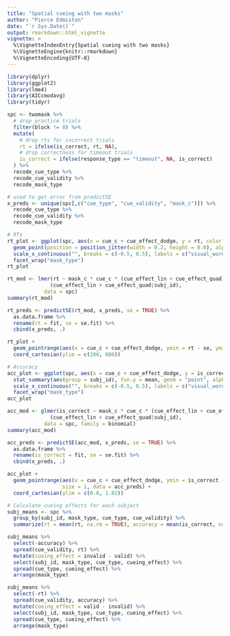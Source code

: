 ```yaml
---
title: "Spatial cueing with two masks"
author: "Pierce Edmiston"
date: "`r Sys.Date()`"
output: rmarkdown::html_vignette
vignette: >
  %\VignetteIndexEntry{Spatial cueing with two masks}
  %\VignetteEngine{knitr::rmarkdown}
  %\VignetteEncoding{UTF-8}
---
```


```r
library(dplyr)
library(ggplot2)
library(lme4)
library(AICcmodavg)
library(tidyr)

spc <- twomask %>%
  # drop practice trials
  filter(block != 0) %>%  
  mutate(
    # drop rts for incorrect trials
    rt = ifelse(is_correct, rt, NA),
    # drop correctness for timeout trials
    is_correct = ifelse(response_type == "timeout", NA, is_correct)
  ) %>%
  recode_cue_type %>%
  recode_cue_validity %>%
  recode_mask_type

# used to get error from predictSE
x_preds <- unique(spc[,c("cue_type", "cue_validity", "mask_c")]) %>%
  recode_cue_type %>%
  recode_cue_validity %>%
  recode_mask_type

# RTs
rt_plot <- ggplot(spc, aes(x = cue_c + cue_effect_dodge, y = rt, color = cue_validity)) +
  geom_point(position = position_jitter(width = 0.2, height = 0.0), alpha = 0.4, size = 1) +
  scale_x_continuous("", breaks = c(-0.5, 0.5), labels = c("visual_word", "visual_arrow")) +
  facet_wrap("mask_type")
rt_plot

rt_mod <- lmer(rt ~ mask_c * cue_c * (cue_effect_lin + cue_effect_quad) + 
              (cue_effect_lin + cue_effect_quad|subj_id),
            data = spc)
summary(rt_mod)

rt_preds <- predictSE(rt_mod, x_preds, se = TRUE) %>%
  as.data.frame %>%
  rename(rt = fit, se = se.fit) %>%
  cbind(x_preds, .)

rt_plot +
  geom_pointrange(aes(x = cue_c + cue_effect_dodge, ymin = rt - se, ymax = rt + se), position = "dodge", data = rt_preds) +
  coord_cartesian(ylim = c(200, 800))

# Accuracy
acc_plot <- ggplot(spc, aes(x = cue_c + cue_effect_dodge, y = is_correct, color = cue_validity)) +
  stat_summary(aes(group = subj_id), fun.y = mean, geom = "point", alpha = 0.4, size = 2) +
  scale_x_continuous("", breaks = c(-0.5, 0.5), labels = c("visual_word", "visual_arrow")) +
  facet_wrap("mask_type")
acc_plot

acc_mod <- glmer(is_correct ~ mask_c * cue_c * (cue_effect_lin + cue_effect_quad) + 
              (cue_effect_lin + cue_effect_quad|subj_id),
            data = spc, family = binomial)
summary(acc_mod)

acc_preds <- predictSE(acc_mod, x_preds, se = TRUE) %>%
  as.data.frame %>%
  rename(is_correct = fit, se = se.fit) %>%
  cbind(x_preds, .)

acc_plot +
  geom_pointrange(aes(x = cue_c + cue_effect_dodge, ymin = is_correct - se, ymax = is_correct + se),
                  size = 1, data = acc_preds) +
  coord_cartesian(ylim = c(0.8, 1.02))

# Calculate cueing effects for each subject
subj_means <- spc %>%
  group_by(subj_id, mask_type, cue_type, cue_validity) %>%
  summarize(rt = mean(rt, na.rm = TRUE), accuracy = mean(is_correct, na.rm = TRUE))

subj_means %>%
  select(-accuracy) %>%
  spread(cue_validity, rt) %>%
  mutate(cueing_effect = invalid - valid) %>%
  select(subj_id, mask_type, cue_type, cueing_effect) %>%
  spread(cue_type, cueing_effect) %>%
  arrange(mask_type)

subj_means %>%
  select(-rt) %>%
  spread(cue_validity, accuracy) %>%
  mutate(cueing_effect = valid - invalid) %>%
  select(subj_id, mask_type, cue_type, cueing_effect) %>%
  spread(cue_type, cueing_effect) %>%
  arrange(mask_type)
```
